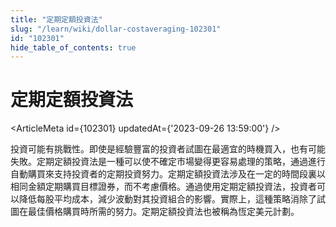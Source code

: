 ```yaml
---
title: "定期定額投資法"
slug: "/learn/wiki/dollar-costaveraging-102301"
id: "102301"
hide_table_of_contents: true
---
```



# 定期定額投資法

<ArticleMeta id={102301} updatedAt={'2023-09-26 13:59:00'} />
<div className='border-solid border-b border-t-0 my-4 border-[var(--ifm-color-gray-300)]' />

投資可能有挑戰性。即使是經驗豐富的投資者試圖在最適宜的時機買入，也有可能失敗。定期定額投資法是一種可以使不確定市場變得更容易處理的策略，通過進行自動購買來支持投資者的定期投資努力。定期定額投資法涉及在一定的時間段裏以相同金額定期購買目標證券，而不考慮價格。通過使用定期定額投資法，投資者可以降低每股平均成本，減少波動對其投資組合的影響。實際上，這種策略消除了試圖在最佳價格購買時所需的努力。定期定額投資法也被稱為恆定美元計劃。
